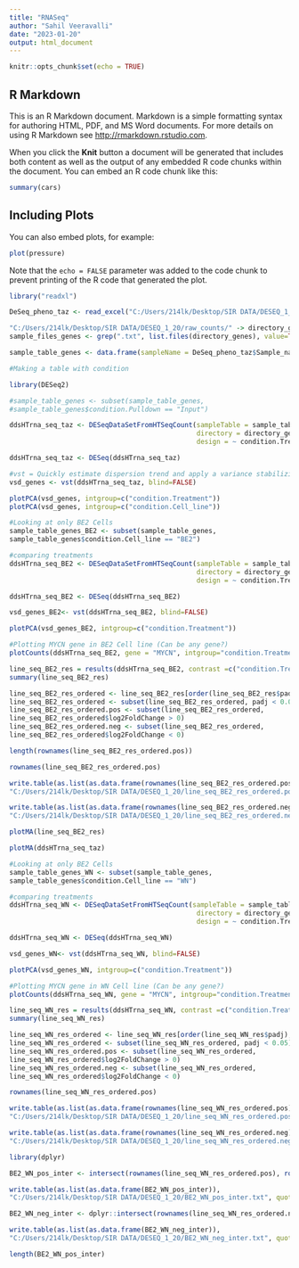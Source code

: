 ---
title: "RNASeq"
author: "Sahil Veeravalli"
date: "2023-01-20"
output: html_document
---

```{r setup, include=FALSE}
knitr::opts_chunk$set(echo = TRUE)
```

## R Markdown

This is an R Markdown document. Markdown is a simple formatting syntax for authoring HTML, PDF, and MS Word documents. For more details on using R Markdown see <http://rmarkdown.rstudio.com>.

When you click the **Knit** button a document will be generated that includes both content as well as the output of any embedded R code chunks within the document. You can embed an R code chunk like this:

```{r cars}
summary(cars)
```

## Including Plots

You can also embed plots, for example:

```{r pressure, echo=FALSE}
plot(pressure)
```

Note that the `echo = FALSE` parameter was added to the code chunk to prevent printing of the R code that generated the plot.

```{r}
library("readxl")
```


```{r}
DeSeq_pheno_taz <- read_excel("C:/Users/214lk/Desktop/SIR DATA/DESEQ_1_20/RNASeq_pheno_taz.xlsx")
```

```{r}
"C:/Users/214lk/Desktop/SIR DATA/DESEQ_1_20/raw_counts/" -> directory_genes
sample_files_genes <- grep(".txt", list.files(directory_genes), value=TRUE)

sample_table_genes <- data.frame(sampleName = DeSeq_pheno_taz$Sample_name, fileName = DeSeq_pheno_taz$file_Name, condition = DeSeq_pheno_taz)

#Making a table with condition

```

```{r}
library(DESeq2)
```

```{r}
#sample_table_genes <- subset(sample_table_genes,
#sample_table_genes$condition.Pulldown == "Input")
```

```{r}
ddsHTrna_seq_taz <- DESeqDataSetFromHTSeqCount(sampleTable = sample_table_genes,
                                               directory = directory_genes,
                                               design = ~ condition.Treatment)
```

```{r}
ddsHTrna_seq_taz <- DESeq(ddsHTrna_seq_taz)

```
```{r}
#vst = Quickly estimate dispersion trend and apply a variance stabilizing transformation
vsd_genes <- vst(ddsHTrna_seq_taz, blind=FALSE)
```
```{r}
plotPCA(vsd_genes, intgroup=c("condition.Treatment"))
plotPCA(vsd_genes, intgroup=c("condition.Cell_line"))
```
```{r}
#Looking at only BE2 Cells
sample_table_genes_BE2 <- subset(sample_table_genes,
sample_table_genes$condition.Cell_line == "BE2")
```

```{r}
#comparing treatments
ddsHTrna_seq_BE2 <- DESeqDataSetFromHTSeqCount(sampleTable = sample_table_genes_BE2,
                                               directory = directory_genes,
                                               design = ~ condition.Treatment)

```

```{r}
ddsHTrna_seq_BE2 <- DESeq(ddsHTrna_seq_BE2)


```
```{r}
vsd_genes_BE2<- vst(ddsHTrna_seq_BE2, blind=FALSE)
```

```{r}
plotPCA(vsd_genes_BE2, intgroup=c("condition.Treatment"))
```

```{r}
#Plotting MYCN gene in BE2 Cell line (Can be any gene?)
plotCounts(ddsHTrna_seq_BE2, gene = "MYCN", intgroup="condition.Treatment")
```
```{r}
line_seq_BE2_res = results(ddsHTrna_seq_BE2, contrast =c("condition.Treatment", "Taz", "DMSO"))
summary(line_seq_BE2_res)
```

```{r}
line_seq_BE2_res_ordered <- line_seq_BE2_res[order(line_seq_BE2_res$padj),]
line_seq_BE2_res_ordered <- subset(line_seq_BE2_res_ordered, padj < 0.05)
line_seq_BE2_res_ordered.pos <- subset(line_seq_BE2_res_ordered,
line_seq_BE2_res_ordered$log2FoldChange > 0)
line_seq_BE2_res_ordered.neg <- subset(line_seq_BE2_res_ordered,
line_seq_BE2_res_ordered$log2FoldChange < 0)

```

```{r}
length(rownames(line_seq_BE2_res_ordered.pos))
```


```{r}
rownames(line_seq_BE2_res_ordered.pos)
```


```{r}
write.table(as.list(as.data.frame(rownames(line_seq_BE2_res_ordered.pos))), 
"C:/Users/214lk/Desktop/SIR DATA/DESEQ_1_20/line_seq_BE2_res_ordered.pos.txt", quote = FALSE, row.names = FALSE)

write.table(as.list(as.data.frame(rownames(line_seq_BE2_res_ordered.neg))), 
"C:/Users/214lk/Desktop/SIR DATA/DESEQ_1_20/line_seq_BE2_res_ordered.neg.txt", quote = FALSE, row.names = FALSE)
```
```{r}
plotMA(line_seq_BE2_res)
```
```{r}
plotMA(ddsHTrna_seq_taz)
```
```{r}
#Looking at only BE2 Cells
sample_table_genes_WN <- subset(sample_table_genes,
sample_table_genes$condition.Cell_line == "WN")
```

```{r}
#comparing treatments
ddsHTrna_seq_WN <- DESeqDataSetFromHTSeqCount(sampleTable = sample_table_genes_WN,
                                               directory = directory_genes,
                                               design = ~ condition.Treatment)

```

```{r}
ddsHTrna_seq_WN <- DESeq(ddsHTrna_seq_WN)


```
```{r}
vsd_genes_WN<- vst(ddsHTrna_seq_WN, blind=FALSE)
```

```{r}
plotPCA(vsd_genes_WN, intgroup=c("condition.Treatment"))
```

```{r}
#Plotting MYCN gene in WN Cell line (Can be any gene?)
plotCounts(ddsHTrna_seq_WN, gene = "MYCN", intgroup="condition.Treatment")
```
```{r}
line_seq_WN_res = results(ddsHTrna_seq_WN, contrast =c("condition.Treatment", "Taz", "DMSO"))
summary(line_seq_WN_res)
```

```{r}
line_seq_WN_res_ordered <- line_seq_WN_res[order(line_seq_WN_res$padj),]
line_seq_WN_res_ordered <- subset(line_seq_WN_res_ordered, padj < 0.05)
line_seq_WN_res_ordered.pos <- subset(line_seq_WN_res_ordered,
line_seq_WN_res_ordered$log2FoldChange > 0)
line_seq_WN_res_ordered.neg <- subset(line_seq_WN_res_ordered,
line_seq_WN_res_ordered$log2FoldChange < 0)

```
```{r}
rownames(line_seq_WN_res_ordered.pos)
```

```{r}
write.table(as.list(as.data.frame(rownames(line_seq_WN_res_ordered.pos))), 
"C:/Users/214lk/Desktop/SIR DATA/DESEQ_1_20/line_seq_WN_res_ordered.pos.txt", quote = FALSE, row.names = FALSE)

write.table(as.list(as.data.frame(rownames(line_seq_WN_res_ordered.neg))), 
"C:/Users/214lk/Desktop/SIR DATA/DESEQ_1_20/line_seq_WN_res_ordered.neg.txt", quote = FALSE, row.names = FALSE)
```
```{r}
library(dplyr)
```

```{r}
BE2_WN_pos_inter <- intersect(rownames(line_seq_WN_res_ordered.pos), rownames(line_seq_BE2_res_ordered.pos))
```
```{r}
write.table(as.list(as.data.frame(BE2_WN_pos_inter)), 
"C:/Users/214lk/Desktop/SIR DATA/DESEQ_1_20/BE2_WN_pos_inter.txt", quote = FALSE, row.names = FALSE)
```
```{r}
BE2_WN_neg_inter <- dplyr::intersect(rownames(line_seq_WN_res_ordered.neg), rownames(line_seq_BE2_res_ordered.neg))
```

```{r}
write.table(as.list(as.data.frame(BE2_WN_neg_inter)), 
"C:/Users/214lk/Desktop/SIR DATA/DESEQ_1_20/BE2_WN_neg_inter.txt", quote = FALSE, row.names = FALSE)
```
```{r}
length(BE2_WN_pos_inter)
```

```{r}

```


